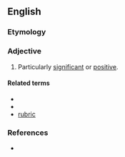 ==English==

===Etymology===
{{rfe|en}}

===Adjective===
{{en-adj|-}}

# Particularly [[significant]] or [[positive]].

====Related terms====
* {{l|en|Red-Letter Christian}}
* {{l|en|red letter day}}
* [[rubric]]

===References===
* {{R:OneLook}}